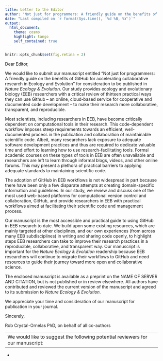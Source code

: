 ```yaml
---
title: Letter to the Editor
author: "Not just for programmers: A friendly guide on the benefits of GitHub for accelerating collaborative research in Ecology and Evolution"
date: "Last compiled on `r format(Sys.time(), '%d %B, %Y')`"
output:
  html_document:
    theme: cosmo 
    highlight: tango
    self_contained: true
---
```

```r
knitr::opts_chunk$set(fig.retina = 2)
```
Dear Editor,

We would like to submit our manuscript entitled “Not just for programmers: A friendly guide on the benefits of GitHub for accelerating collaborative research in Ecology and Evolution” for consideration to be published in *Nature Ecology & Evolution*. 
Our study provides ecology and evolutionary biology (EEB) researchers with a critical review of thirteen practical ways they can use Github -- an online, cloud-based service for cooperative and documented code development -- to make their research more collaborative, transparent, and reproducible.

Most scientists, including researchers in EEB, have become critically dependent on computational tools in their research.
This code-dependent workflow imposes steep requirements towards an efficient, well-documented process in the publication and collaboration of maintainable scientific code.
Albeit, many researchers lack exposure to adequate software development practices and thus are required to dedicate valuable time and effort to learning how to use research-facilitating tools. 
Formal academic courses on these types of tools in EEB are often unavailable and researchers are left to learn through informal blogs, videos, and other online forums. 
This may present a plethora of practical barriers to applying adequate standards to maintaining scientific code.

The adoption of GitHub in EEB workflows is not widespread in part because there have been only a few disparate attempts at creating domain-specific information and guidelines.
In our study, we review and discuss one of the most used web-based platforms for computational version control and collaboration, GitHub, and provide researchers in EEB with practical workflows aimed at facilitating their scientific code and management process.

Our manuscript is the most accessible and practical guide to using GitHub in EEB research to date. 
We build upon some existing resources, which are mainly targeted at other disciplines, and our own experiences (from across many EEB subdisciplines) in writing and sharing code openly, to highlight steps EEB researchers can take to improve their research practices in a reproducible, collaborative, and transparent way.
Our manuscript is important for the *Nature Ecology & Evolution* readership because EEB researchers will continue to migrate their workflows to GitHub and need resources to guide their journey toward more open and collaborative science.

The enclosed manuscript is available as a preprint on the NAME OF SERVER AND CITATION, but is not published or in review elsewhere.
All authors have contributed and reviewed the current version of the manuscript and agreed to its submission to *Nature Ecology & Evolution*.

We appreciate your time and consideration of our manuscript for publication in your journal.

Sincerely,

Rob Crystal-Ornelas PhD, on behalf of all co-authors

---
We would like to suggest the following potential reviewers for our manuscript:
- 
- 